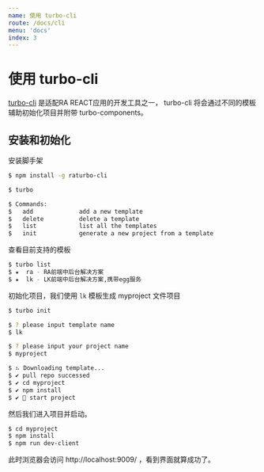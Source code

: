 ```yaml
---
name: 使用 turbo-cli
route: /docs/cli
menu: 'docs'
index: 3
---
```


# 使用 turbo-cli

[turbo-cli](https://github.com/EzioReturner/RATurbo-cli) 是适配RA REACT应用的开发工具之一，
turbo-cli 将会通过不同的模板辅助初始化项目并附带 turbo-components。

## 安装和初始化

安装脚手架

```bash
$ npm install -g raturbo-cli

$ turbo

$ Commands:
$   add             add a new template
$   delete          delete a template
$   list            list all the templates
$   init            generate a new project from a template
```

查看目前支持的模板

```bash
$ turbo list
$ ★  ra - RA前端中后台解决方案
$ ★  lk - LK前端中后台解决方案,携带egg服务
```

初始化项目，我们使用 `lk` 模板生成 myproject 文件项目

```bash
$ turbo init

$ ? please input template name 
$ lk

$ ? please input your project name
$ myproject

$ ⠦ Downloading template...
$ ✔ pull repo successed
$ ✔ cd myproject
$ ✔ npm install
$ ✔ 🦄 start project
```

然后我们进入项目并启动。
```bash
$ cd myproject
$ npm install
$ npm run dev-client
```

此时浏览器会访问 http://localhost:9009/ ，看到界面就算成功了。